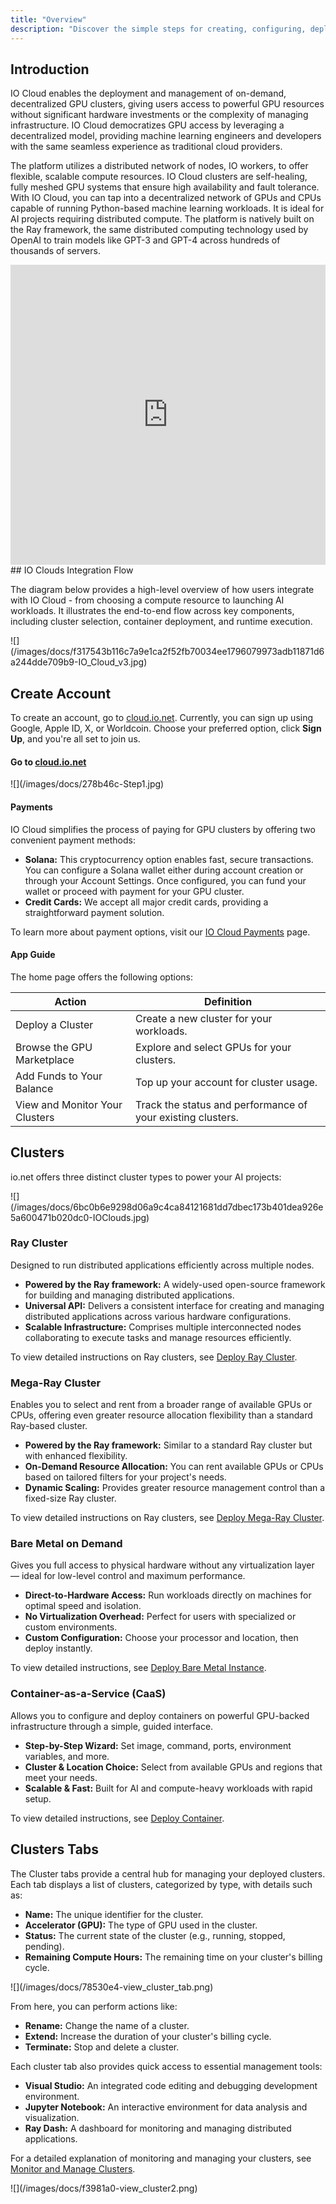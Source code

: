 ```yaml
---
title: "Overview"
description: "Discover the simple steps for creating, configuring, deploying, and managing clusters, giving you complete control over your computing power."
---
```


## Introduction

IO Cloud enables the deployment and management of on-demand, decentralized GPU clusters, giving users access to powerful GPU resources without significant hardware investments or the complexity of managing infrastructure. IO Cloud democratizes GPU access by leveraging a decentralized model, providing machine learning engineers and developers with the same seamless experience as traditional cloud providers.

The platform utilizes a distributed network of nodes, IO workers, to offer flexible, scalable compute resources. IO Cloud clusters are self-healing, fully meshed GPU systems that ensure high availability and fault tolerance. With IO Cloud, you can tap into a decentralized network of GPUs and CPUs capable of running Python-based machine learning workloads. It is ideal for AI projects requiring distributed compute. The platform is natively built on the Ray framework, the same distributed computing technology used by OpenAI to train models like GPT-3 and GPT-4 across hundreds of thousands of servers.

<iframe width="100%" height="480" src="https://www.youtube.com/embed/IZ7qjUFucdo" title="Start Using IO Cloud: Your First Steps Explained" frameborder="0" allow="accelerometer; autoplay; clipboard-write; encrypted-media; gyroscope; picture-in-picture; web-share" referrerpolicy="strict-origin-when-cross-origin" allowfullscreen></iframe>
## IO Clouds Integration Flow

The diagram below provides a high-level overview of how users integrate with IO Cloud - from choosing a compute resource to launching AI workloads. It illustrates the end-to-end flow across key components, including cluster selection, container deployment, and runtime execution.

<Frame>
![](/images/docs/f317543b116c7a9e1ca2f52fb70034ee1796079973adb11871d6a244dde709b9-IO_Cloud_v3.jpg)
</Frame>

## Create Account

To create an account, go to [cloud.io.net](https://cloud.io.net/cloud/home). Currently, you can sign up using Google, Apple ID, X, or Worldcoin. Choose your preferred option, click **Sign Up**, and you're all set to join us.

#### Go to [cloud.io.net](https://cloud.io.net/cloud/home)

<Frame>
![](/images/docs/278b46c-Step1.jpg)
</Frame>

#### Payments

IO Cloud simplifies the process of paying for GPU clusters by offering two convenient payment methods:

* **Solana:** This cryptocurrency option enables fast, secure transactions. You can configure a Solana wallet either during account creation or through your Account Settings. Once configured, you can fund your wallet or proceed with payment for your GPU cluster.
* **Credit Cards:** We accept all major credit cards, providing a straightforward payment solution.

To learn more about payment options, visit our [IO Cloud Payments](/docs/io-cloud-payments) page.

#### App Guide

The home page offers the following options:

| Action                        | Definition                                                   |
|-------------------------------|--------------------------------------------------------------|
| Deploy a Cluster              | Create a new cluster for your workloads.                     |
| Browse the GPU Marketplace    | Explore and select GPUs for your clusters.                   |
| Add Funds to Your Balance     | Top up your account for cluster usage.                       |
| View and Monitor Your Clusters| Track the status and performance of your existing clusters.  |

## Clusters

io.net offers three distinct cluster types to power your AI projects:

<Frame>
![](/images/docs/6bc0b6e9298d06a9c4ca84121681dd7dbec173b401dea926e5a600471b020dc0-IOClouds.jpg)
</Frame>

### Ray Cluster

Designed to run distributed applications efficiently across multiple nodes.

* **Powered by the Ray framework:** A widely-used open-source framework for building and managing distributed applications.
* **Universal API:** Delivers a consistent interface for creating and managing distributed applications across various hardware configurations.
* **Scalable Infrastructure:** Comprises multiple interconnected nodes collaborating to execute tasks and manage resources efficiently.

To view detailed instructions on Ray clusters, see [Deploy Ray Cluster](/docs/deploy-ray-cluster).

### Mega-Ray Cluster

Enables you to select and rent from a broader range of available GPUs or CPUs, offering even greater resource allocation flexibility than a standard Ray-based cluster.

* **Powered by the Ray framework:** Similar to a standard Ray cluster but with enhanced flexibility.
* **On-Demand Resource Allocation:** You can rent available GPUs or CPUs based on tailored filters for your project's needs.
* **Dynamic Scaling:** Provides greater resource management control than a fixed-size Ray cluster.

To view detailed instructions on Ray clusters, see [Deploy Mega-Ray Cluster](/docs/deploy-mega-ray-cluster).

### Bare Metal on Demand

Gives you full access to physical hardware without any virtualization layer — ideal for low-level control and maximum performance.

* **Direct-to-Hardware Access:** Run workloads directly on machines for optimal speed and isolation.
* **No Virtualization Overhead:** Perfect for users with specialized or custom environments.
* **Custom Configuration:** Choose your processor and location, then deploy instantly.

To view detailed instructions, see [Deploy Bare Metal Instance](/docs/deploy-bare-metal-cluster).

### Container-as-a-Service (CaaS)

Allows you to configure and deploy containers on powerful GPU-backed infrastructure through a simple, guided interface.

* **Step-by-Step Wizard:** Set image, command, ports, environment variables, and more.
* **Cluster & Location Choice:** Select from available GPUs and regions that meet your needs.
* **Scalable & Fast:** Built for AI and compute-heavy workloads with rapid setup.

To view detailed instructions, see [Deploy Container](/docs/deploy-containers).

## Clusters Tabs

The Cluster tabs provide a central hub for managing your deployed clusters. Each tab displays a list of clusters, categorized by type, with details such as:

* **Name:** The unique identifier for the cluster.
* **Accelerator (GPU):** The type of GPU used in the cluster.
* **Status:** The current state of the cluster (e.g., running, stopped, pending).
* **Remaining Compute Hours:** The remaining time on your cluster's billing cycle.

<Frame>
![](/images/docs/78530e4-view_cluster_tab.png)
</Frame>

From here, you can perform actions like:

* **Rename:** Change the name of a cluster.
* **Extend:** Increase the duration of your cluster's billing cycle.
* **Terminate:** Stop and delete a cluster.

Each cluster tab also provides quick access to essential management tools:

* **Visual Studio:** An integrated code editing and debugging development environment.
* **Jupyter Notebook:** An interactive environment for data analysis and visualization.
* **Ray Dash:** A dashboard for monitoring and managing distributed applications.

For a detailed explanation of monitoring and managing your clusters, see [Monitor and Manage Clusters](/docs/monitor-manage-clusters).

<Frame>
![](/images/docs/f3981a0-view_cluster2.png)
</Frame>

